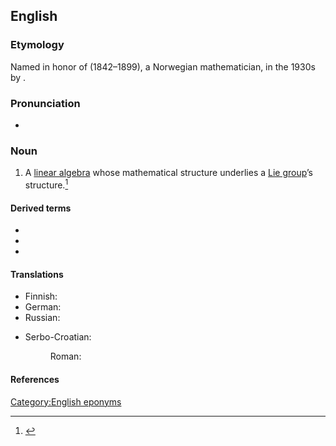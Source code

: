 ==English==
{{wikipedia}}

===Etymology===
Named in honor of {{w|Sophus Lie}} (1842–1899), a Norwegian mathematician, in the 1930s by {{w|Hermann Weyl}}.

===Pronunciation===
* {{IPA|en|/liː.ældʒɨbɹə/}}

===Noun===
{{en-noun}}

# {{lb|en|mathematics}} A [[linear algebra]] whose mathematical structure underlies a [[Lie group]]&rsquo;s structure.<ref>{{cite-web|author=Douglas W. McKenzie|authorlink=|title=|url=https://docs.wixstatic.com/ugd/ad9bab_687a860fe5c347dd95902adc5b974361.pdf|archiveurl=|archivedate=|work=An Elementary Introduction to Lie Algebras for Physicists|publisher=|date=2015|accessdate=2019-06-27|text=}}</ref>

====Derived terms====
* {{l|en|Lie bialgebra}}
* {{l|en|Lie coalgebra}}
* {{l|en|Lie superalgebra}}

====Translations====
{{trans-top|vector space}}
* Finnish: {{t|fi|Lien algebra}}
* German: {{t|de|Lie-Algebra}}
* Russian: {{t|ru|а́лгебра Ли|f}}
{{trans-mid}}
* Serbo-Croatian:
*: Roman: {{t|sh|Liejeva algebra|f|sc=Latn}}
{{trans-bottom}}

====References====
<references />

[[Category:English eponyms]]
